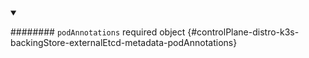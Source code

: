 
<details className="config-field" data-expandable="false" open>
<summary>

######## `podAnnotations` <span className="config-field-required" data-required="false">required</span> <span className="config-field-type">object</span> <span className="config-field-default"></span> <span className="config-field-enum"></span> {#controlPlane-distro-k3s-backingStore-externalEtcd-metadata-podAnnotations}



</summary>



</details>
